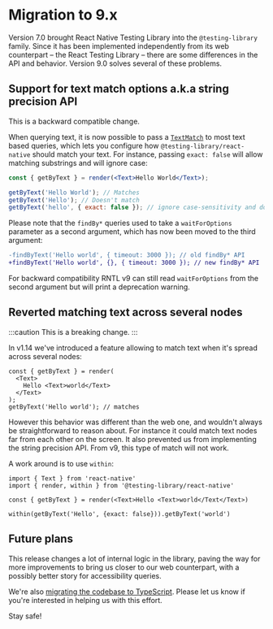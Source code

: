 # Migration to 9.x

Version 7.0 brought React Native Testing Library into the `@testing-library` family. Since it has been implemented independently from its web counterpart – the React Testing Library – there are some differences in the API and behavior. Version 9.0 solves several of these problems.

## Support for text match options a.k.a string precision API

This is a backward compatible change.

When querying text, it is now possible to pass a [`TextMatch`](docs/api/queries#textmatch) to most text based queries, which lets you configure how `@testing-library/react-native` should match your text. For instance, passing `exact: false` will allow matching substrings and will ignore case:

```jsx
const { getByText } = render(<Text>Hello World</Text>);

getByText('Hello World'); // Matches
getByText('Hello'); // Doesn't match
getByText('hello', { exact: false }); // ignore case-sensitivity and does partial matching
```

Please note that the `findBy*` queries used to take a `waitForOptions` parameter as a second argument, which has now been moved to the third argument:

```diff
-findByText('Hello world', { timeout: 3000 }); // old findBy* API
+findByText('Hello world', {}, { timeout: 3000 }); // new findBy* API
```

For backward compatibility RNTL v9 can still read `waitForOptions` from the second argument but will print a deprecation warning.

## Reverted matching text across several nodes

:::caution
This is a breaking change.
:::

In v1.14 we've introduced a feature allowing to match text when it's spread across several nodes:

```tsx
const { getByText } = render(
  <Text>
    Hello <Text>world</Text>
  </Text>
);
getByText('Hello world'); // matches
```

However this behavior was different than the web one, and wouldn't always be straightforward to reason about. For instance it could match text nodes far from each other on the screen. It also prevented us from implementing the string precision API. From v9, this type of match will not work.

A work around is to use `within`:

```tsx
import { Text } from 'react-native'
import { render, within } from '@testing-library/react-native'

const { getByText } = render(<Text>Hello <Text>world</Text</Text>)

within(getByText('Hello', {exact: false})).getByText('world')
```

## Future plans

This release changes a lot of internal logic in the library, paving the way for more improvements to bring us closer to our web counterpart, with a possibly better story for accessibility queries.

We're also [migrating the codebase to TypeScript](https://github.com/callstack/react-native-testing-library/issues/877). Please let us know if you're interested in helping us with this effort.

Stay safe!
